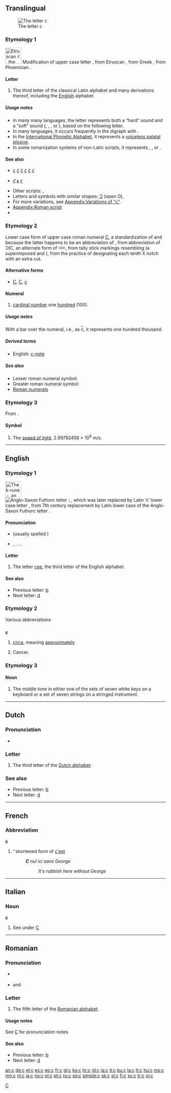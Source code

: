 {{wikipedia}}
{{also|C|Appendix:Variations of "c"}}
==Translingual==
[[Image:Latin C.png|thumb|The letter ''c'']]

===Etymology 1===
[[Image:EtruscanC-01.svg|left|50px|Etruscan 𐌂 {{i|C}}, the source for Latin C]]
Modification of upper case letter {{term|C}}, from Etruscan {{term|𐌂|tr=C}}, from Greek {{term|sc=Grek|Γ|tr=G||Gamma}}, from Phoenician {{term|sc=Phnx|𐤂|tr=G||gimmel}}.<br clear="left"/>

====Letter====
{{infl|mul|letter}}

# {{form of|lower case|C}} The third letter of the classical Latin alphabet and many derivations thereof, including the [[English]] alphabet.

=====Usage notes=====
* In many many languages, the letter {{term|c}} represents both a “hard” {{IPAchar|/k/}} sound and a “soft” sound ({{IPAchar|/s/}}, {{IPAchar|/ts/}}, {{IPAchar|/tʃ/}}, or {{IPAchar|/θ/}}), based on the following letter.
* In many languages, it occurs frequently in the digraph with {{term|ch}}.
* In the [[International Phonetic Alphabet]], it represents a [[w:Voiceless palatal plosive|voiceless palatal plosive]].
* In some romanization systems of non-Latin scripts, it represents {{IPAchar|/tʃ/}}, {{IPAchar|/θ/}}, or {{IPAchar|/tsʰ/}}.

====See also====
* {{qualifier|select forms with diacritics}} [[ç]] [[ć]] [[ĉ]] [[ċ]] [[č]] [[ḉ]]
* {{qualifier|select other variations}} [[ƈ]] [[ɕ]] [[ʗ]]
* Other scripts: {{onym|ru|sc=Cyrl|г|tr=g|gloss=ge}}, {{onym|he|sc=Hebr|ג|tr=g|gloss=gimel}}
* Letters and symbols with similar shapes: [[Ɔ]] (open O), {{onym|ru|sc=Cyrl|с|tr=s|gloss=es}}
* For more variations, see [[Appendix:Variations of "c"]].
* [[Appendix:Roman script]]
* {{pedialite}}

===Etymology 2===
Lower case form of upper case roman numeral [[C]], a standardization of {{term|sc=unicode|Ɔ}} and {{term|sc=unicode|C}} because the latter happens to be an abbreviation of {{etyl|la}} {{term|centum|lang=la||hundred}}, from abbreviation of ƆIC, an alternate form of >I<, from tally stick markings resembling {{term|sc=unicode||Ж}} (a superimposed {{term|sc=unicode|X}} and {{term|sc=unicode|I}}), from the practice of designating each tenth X notch with an extra cut.

====Alternative forms====
* [[C]], [[Ⅽ]], [[ⅽ]]

====Numeral====
{{infl|mul|numeral|lower case Roman numeral||upper case|C}}

# [[cardinal number]] one [[hundred]] (100).

=====Usage notes=====
With a bar over the numeral, i.e., as <span style="text-decoration:overline;">c</span>, it represents one hundred thousand.

=====Derived terms=====
* English: [[c-note]]

=====See also=====
* Lesser roman numeral symbol: {{onym|mul|l|gloss=50}}
* Greater roman numeral symbol: {{onym|mul|d|gloss=500}}
* [[w:Roman numerals|Roman numerals]]

===Etymology 3===
From {{etyl|la|mul}} {{term|celeritas|celeritās|speed|lang=la}}.

====Symbol====
{{infl|en|symbol}}

# {{physics}} The [[speed of light]], 2.99792458 × 10<sup>8</sup> m/s.

[[Category:Latin letters|C]]

----

==English==

===Etymology 1===
[[Image:Runic letter kauna.png|50px|left|The k-rune ᚲ, an older version of Anglo-Saxon Futhorc letter ᚳ]]
[[Image:Rune-Cen.png|Anglo-Saxon Futhorc letter ᚳ, which was later replaced by Latin ‘c’]] {{etyl|ang}} lower case letter {{term|c}}, from 7th century replacement by Latin lower case {{term|c|lang=la}} of the Anglo-Saxon Futhorc letter {{term|ᚳ|tr=c||cen}}. <br clear="left"/>

====Pronunciation====
* {{sense|letter name}} {{IPA|/siː/}} (usually spelled {{term|cee}})
* {{sense|phoneme}} {{IPA|/k/}}, {{IPAchar|/s/}}, ...
: {{audio|en-uk-c.ogg|Audio (UK)}}
: {{audio|en-us-c.ogg|Audio (US)}} 

====Letter====
{{infl|en|letter|lower case||upper case|C}}

# {{form of|lower case form|C}} The letter [[cee]], the third letter of the English alphabet.

====See also====
* Previous letter: [[b]]
* Next letter: [[d]]

===Etymology 2===
Various abbreviations

==={{abbreviation}}===
'''c'''

# [[circa]], meaning [[approximately]]
# {{informal}} Cancer.

===Etymology 3===

====Noun====
{{en-noun|pl=cs|pl2=c's}}

# {{music}} The middle tone in either one of the sets of seven white keys on a keyboard or a set of seven strings on a stringed instrument.

----

==Dutch==

===Pronunciation===
* {{sense|letter name}} {{IPA|/seː/|lang=nl}}

===Letter===
{{infl|nl|letter|lower case||upper case|C}}

# The third letter of the [[Dutch alphabet]].

===See also===
* Previous letter: [[b#Dutch|b]]
* Next letter: [[d#Dutch|d]]

----

==French==

===Abbreviation===
'''c'''

# {{frtxt}} ''shortened form of [[c'est]]
#: '''''C''' nul ici sans George''
#:: ''It's rubbish here without George''

----

==Italian==

===Noun===
'''c''' {{m|f|inv}}

# See under [[C#Italian|C]]

----

==Romanian==

===Pronunciation===
* {{sense|letter name}} {{IPA|/ʧe/|lang=ro}}
* {{sense|phoneme}} {{IPA|lang=ro|/k/}} and {{IPA|lang=ro|/ʧ/}}

===Letter===
{{infl|ro|letter|cat=alphabet|lower case||upper case|C}}

# The fifth letter of the [[Romanian alphabet]].

====Usage notes====
See [[C]] for pronunciation notes

====See also====
* Previous letter: [[b]]
* Next letter: [[d]]

[[an:c]]
[[de:c]]
[[el:c]]
[[es:c]]
[[eo:c]]
[[fr:c]]
[[gl:c]]
[[ko:c]]
[[hr:c]]
[[id:c]]
[[ia:c]]
[[it:c]]
[[ku:c]]
[[la:c]]
[[lt:c]]
[[hu:c]]
[[ms:c]]
[[mn:c]]
[[nl:c]]
[[ja:c]]
[[no:c]]
[[pl:c]]
[[pt:c]]
[[ru:c]]
[[sq:c]]
[[simple:c]]
[[sk:c]]
[[sl:c]]
[[fi:c]]
[[sv:c]]
[[tr:c]]
[[vi:c]]